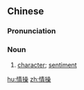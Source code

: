 ==Chinese==
{{zh-forms}}

===Pronunciation===
{{zh-pron
|m=qíngcāo
|c=cing4 cou3
|mn=xm,zz:chêng-chho/qz:chêng-chho͘/tp,kh:chêng-chhau/tp,kh:chêng-chhò
|cat=n
}}

===Noun===
{{zh-noun}}

# [[character]]; [[sentiment]]

[[hu:情操]]
[[zh:情操]]